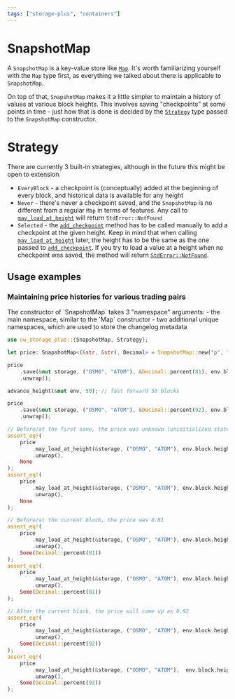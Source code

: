 ```yaml
---
tags: ["storage-plus", "containers"]
---
```



# SnapshotMap

A `SnapshotMap` is a key-value store like [`Map`]. It's worth familiarizing yourself with the `Map`
type first, as everything we talked about there is applicable to `SnapshotMap`.

On top of that, `SnapshotMap` makes it a little simpler to maintain a history of values at various
block heights. This involves saving "checkpoints" at some points in time - just how that is done is
decided by the [`Strategy`] type passed to the `SnapshotMap` constructor.

# Strategy

There are currently 3 built-in strategies, although in the future this might be open to extension.

- `EveryBlock` - a checkpoint is (conceptually) added at the beginning of every block, and
  historical data is available for any height
- `Never` - there's never a checkpoint saved, and the `SnapshotMap` is no different from a regular
  `Map` in terms of features. Any call to [`may_load_at_height`] will return `StdError::NotFound`
- `Selected` - the [`add_checkpoint`] method has to be called manually to add a checkpoint at the
  given height. Keep in mind that when calling [`may_load_at_height`] later, the height has to be
  the same as the one passed to [`add_checkpoint`]. If you try to load a value at a height when no
  checkpoint was saved, the method will return [`StdError::NotFound`].

## Usage examples

### Maintaining price histories for various trading pairs

<Callout>
  The constructor of `SnapshotMap` takes 3 "namespace" arguments: - the main namespace, similar to
  the `Map` constructor - two additional unique namespaces, which are used to store the changelog
  metadata
</Callout>

```rust template="storage"
use cw_storage_plus::{SnapshotMap, Strategy};

let price: SnapshotMap<(&str, &str), Decimal> = SnapshotMap::new("p", "p1", "p2", Strategy::EveryBlock);

price
    .save(&mut storage, ("OSMO", "ATOM"), &Decimal::percent(81), env.block.height)
    .unwrap();

advance_height(&mut env, 50); // fast forward 50 blocks

price
    .save(&mut storage, ("OSMO", "ATOM"), &Decimal::percent(92), env.block.height)
    .unwrap();

// Before/at the first save, the price was unknown (uninitialized state)
assert_eq!(
    price
        .may_load_at_height(&storage, ("OSMO", "ATOM"), env.block.height - 60)
        .unwrap(),
    None
);
assert_eq!(
    price
        .may_load_at_height(&storage, ("OSMO", "ATOM"), env.block.height - 50)
        .unwrap(),
    None
);

// Before/at the current block, the price was 0.81
assert_eq!(
    price
        .may_load_at_height(&storage, ("OSMO", "ATOM"), env.block.height - 49)
        .unwrap(),
    Some(Decimal::percent(81))
);
assert_eq!(
    price
        .may_load_at_height(&storage, ("OSMO", "ATOM"), env.block.height)
        .unwrap(),
    Some(Decimal::percent(81))
);

// After the current block, the price will come up as 0.92
assert_eq!(
    price
        .may_load_at_height(&storage, ("OSMO", "ATOM"), env.block.height + 1)
        .unwrap(),
    Some(Decimal::percent(92))
);
assert_eq!(
    price
        .may_load_at_height(&storage, ("OSMO", "ATOM"),  env.block.height + 50)
        .unwrap(),
    Some(Decimal::percent(92))
);
```

[`Map`]: map
[`Strategy`]: https://docs.rs/cw-storage-plus/latest/cw_storage_plus/enum.Strategy.html
[`add_checkpoint`]:
  https://docs.rs/cw-storage-plus/latest/cw_storage_plus/struct.SnapshotMap.html#method.add_checkpoint
[`may_load_at_height`]:
  https://docs.rs/cw-storage-plus/latest/cw_storage_plus/struct.SnapshotMap.html#method.may_load_at_height
[`StdError::NotFound`]:
  https://docs.rs/cosmwasm-std/latest/cosmwasm_std/enum.StdError.html#variant.NotFound
[`serde`]: https://serde.rs/
[API docs]: https://docs.rs/cw-storage-plus/latest/cw_storage_plus/struct.SnapshotMap.html
